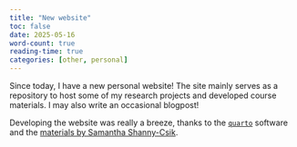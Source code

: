 ```yaml
---
title: "New website"
toc: false
date: 2025-05-16
word-count: true
reading-time: true
categories: [other, personal]
---
```




Since today, I have a new personal website! The site mainly serves as a repository to host some of my research projects and developed course materials. I may also write an occasional blogpost!


Developing the website was really a breeze, thanks to the [`quarto`](https://quarto.org/docs/websites/) software and the [materials by Samantha Shanny-Csik](https://samanthacsik.github.io/talks_workshops/2022-08-05-creating-your-personal-website-using-quarto/){target="_blank"}.
